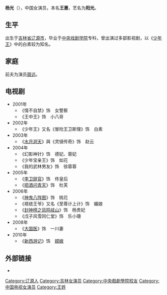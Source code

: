 {{otheruses|杨光}}
{{otheruses|subject=|other=豫剧女演员|王惠 (豫剧)}}
{{藝人
|姓名 = 陽光
|類型 = 女演员
|圖片 =
|圖片尺寸 = 
|圖片簡介 = 
|本名 = 王惠 
|别名 =阳光
|外文名 = 
|外文 =  
|羅馬拼音 = 
|英文名 = Sunny 
|暱稱 = 
|其他藝名 = 
|國籍 = {{PRC}}
|民族 = [[汉族|汉族]]
|籍貫 = 
|出生日期 =  {{Birth date and age|1982|8|20}}
|出生地點 = {{CHN}}[[吉林省|吉林省]][[辽源市|辽源市]]
|逝世日期 = 
|逝世地點 = 
|職業 = [[演员|演员]]
|語言 = [[普通话|普通话]]
|三圍 = 
|教育程度 =[[中央戏剧学院|中央戏剧学院]]专科
|宗教信仰 =
|配偶 = {{marriage|[[聂远|聂远]]|September 28, 2008|2012|reason=divorced}}
|兒女 = 
|父母 = 
|音樂類型 = 
|演奏樂器 = 
|出道地點 =
|出道作 = 《情不自禁》
|出道日期 =2001年
|代表作 = 
|活躍年代 = 
|唱片公司 = 
|經紀公司 =
|網站 =
|相關團體 = 
|獎項 = 
|IMDb = 0345261
|現任成員 = 
|過往成員 = 
|音樂專輯 = 
|電影 = 
|電視節目 =
|舞台劇 = 
|書籍 = 
}}
'''杨光'''（{{bd|1982年|8月20日||catIdx=Yang杨光}}），中国女演员，本名'''王惠'''，艺名为'''阳光'''。

==生平==
出生于[[吉林省|吉林省]][[辽源市|辽源市]]，毕业于[[中央戏剧学院|中央戏剧学院]]专科，曾出演过多部影视剧，以《[[少年王|少年王]]》中的白素较为知名。

==家庭==
前夫为演员[[聂远|聂远]]。

== 电视剧 ==
* 2001年　
**《情不自禁》饰　女警察
**《王中王》饰　小八哥
* 2002年
**《少年王》又名《冒险王卫斯理》饰　白素
* 2003年
**《[[水月洞天|水月洞天]]》與《灵镜传奇》饰　赵云
* 2004年
**《幻影神针》饰　德妃、蓉妃
**《少年宝亲王》饰　如花
**《我的武林男友》饰　徐蓉蓉
* 2005年
**《[[李卫辞官|李卫辞官]]》饰　佟皇后
**《[[把酒问青天|把酒问青天]]》饰　杜芙
* 2006年
**《[[神鬼八阵图|神鬼八阵图]]》饰　桃花
**《褡裢王爷》又名《至尊计上计》饰　媚娘
**《[[封神榜之凤鸣岐山|封神榜之凤鸣岐山]]》饰　杨贵妃
**《戊子风雪同仁堂》饰　乐小珊
* 2008年
**《[[大国医|大国医]]》饰　一川妻
* 2010年
**《[[西游记_(2011年电视剧)|新西游记]]》饰　[[嫦娥|嫦娥]]

== 外部链接 ==
* {{Sinaweibo|1148270373}}{{zh-cn}}

{{DEFAULTSORT:Y杨}} 
[[Category:辽源人|Category:辽源人]]
[[Category:吉林女演员|Category:吉林女演员]]
[[Category:中央戲劇學院校友|Category:中央戲劇學院校友]]
[[Category:中国电视女演员|Category:中国电视女演员]]
[[Category:王姓|Category:王姓]]